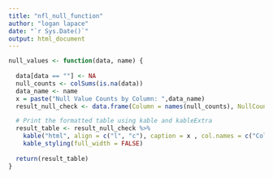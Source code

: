 ---
title: "nfl_null_function"
author: "logan lapace"
date: "`r Sys.Date()`"
output: html_document
---


```{r}
null_values <- function(data, name) {
  
  data[data == ""] <- NA
  null_counts <- colSums(is.na(data))
  data_name <- name
  x = paste("Null Value Counts by Column: ",data_name) 
  result_null_check <- data.frame(Column = names(null_counts), NullCount = null_counts)

  # Print the formatted table using kable and kableExtra
  result_table <- result_null_check %>%
    kable("html", align = c("l", "c"), caption = x , col.names = c("Column", "NullCount"), row.names = FALSE) %>%
    kable_styling(full_width = FALSE)
  
  return(result_table)
}
```

